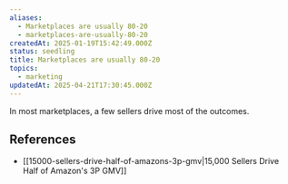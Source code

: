 ```yaml
---
aliases:
  - Marketplaces are usually 80-20
  - marketplaces-are-usually-80-20
createdAt: 2025-01-19T15:42:49.000Z
status: seedling
title: Marketplaces are usually 80-20
topics:
  - marketing
updatedAt: 2025-04-21T17:30:45.000Z
---
```

In most marketplaces, a few sellers drive most of the outcomes.

## References

- [[15000-sellers-drive-half-of-amazons-3p-gmv|15,000 Sellers Drive Half of Amazon's 3P GMV]]
